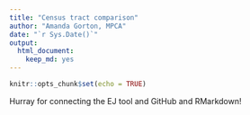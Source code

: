 ```yaml
---
title: "Census tract comparison"
author: "Amanda Gorton, MPCA"
date: "`r Sys.Date()`"
output: 
  html_document: 
    keep_md: yes
---
```


```r
knitr::opts_chunk$set(echo = TRUE)
```

Hurray for connecting the EJ tool and GitHub and RMarkdown!

```r

```

